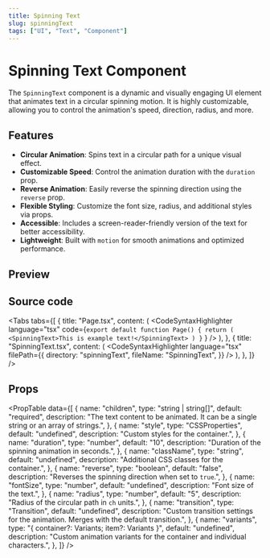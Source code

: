 ```yaml
---
title: Spinning Text
slug: spinningText
tags: ["UI", "Text", "Component"]
---
```


# Spinning Text Component

The `SpinningText` component is a dynamic and visually engaging UI element that animates text in a circular spinning motion. It is highly customizable, allowing you to control the animation's speed, direction, radius, and more.

## Features

- **Circular Animation**: Spins text in a circular path for a unique visual effect.
- **Customizable Speed**: Control the animation duration with the `duration` prop.
- **Reverse Animation**: Easily reverse the spinning direction using the `reverse` prop.
- **Flexible Styling**: Customize the font size, radius, and additional styles via props.
- **Accessible**: Includes a screen-reader-friendly version of the text for better accessibility.
- **Lightweight**: Built with `motion` for smooth animations and optimized performance.


## Preview

<ComponentPreview componentPath="SpinningText_ex1.tsx" />

## Source code

<Tabs
  tabs={[
        {
      title: "Page.tsx",
      content: (
        <CodeSyntaxHighlighter
          language="tsx"
          code={`export default function Page() {
    return (
        <SpinningText>This is example text!</SpinningText>
    )
}`
          }
        />
      ),
    },
    {
      title: "SpinningText.tsx",
      content: (
        <CodeSyntaxHighlighter
          language="tsx"
          filePath={{
            directory: "spinningText",
            fileName: "SpinningText",
          }}
        />
      ),
    },
  ]}
/>


## Props

<PropTable data={[
  {
    name: "children",
    type: "string | string[]",
    default: "required",
    description: "The text content to be animated. It can be a single string or an array of strings.",
  },
  {
    name: "style",
    type: "CSSProperties",
    default: "undefined",
    description: "Custom styles for the container.",
  },
  {
    name: "duration",
    type: "number",
    default: "10",
    description: "Duration of the spinning animation in seconds.",
  },
  {
    name: "className",
    type: "string",
    default: "undefined",
    description: "Additional CSS classes for the container.",
  },
  {
    name: "reverse",
    type: "boolean",
    default: "false",
    description: "Reverses the spinning direction when set to `true`.",
  },
  {
    name: "fontSize",
    type: "number",
    default: "undefined",
    description: "Font size of the text.",
  },
  {
    name: "radius",
    type: "number",
    default: "5",
    description: "Radius of the circular path in `ch` units.",
  },
  {
    name: "transition",
    type: "Transition",
    default: "undefined",
    description: "Custom transition settings for the animation. Merges with the default transition.",
  },
  {
    name: "variants",
    type: "{ container?: Variants; item?: Variants }",
    default: "undefined",
    description: "Custom animation variants for the container and individual characters.",
  },
]} />